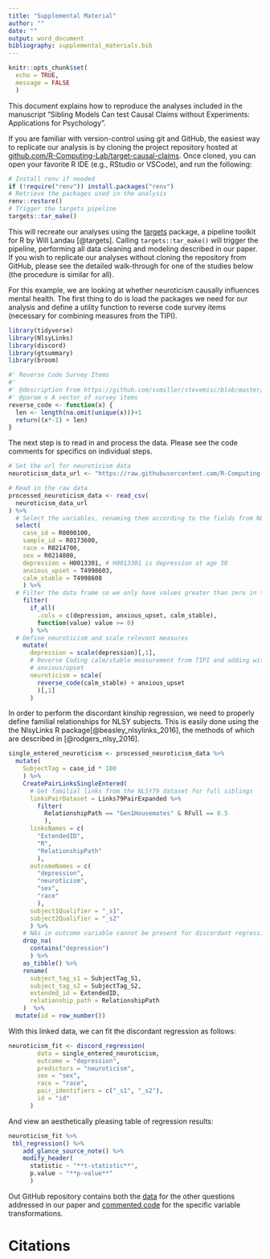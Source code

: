 ```yaml
---
title: "Supplemental Material"
author: ""
date: ""
output: word_document
bibliography: supplemental_materials.bib
---
```


```r
knitr::opts_chunk$set(
  echo = TRUE,
  message = FALSE
  )
```

This document explains how to reproduce the analyses included in the manuscript "Sibling Models Can test Causal Claims without Experiments: Applications for Psychology". 

If you are familiar with version-control using git and GitHub, the easiest way to replicate our analysis is by cloning the project repository hosted at [github.com/R-Computing-Lab/target-causal-claims](https://github.com/R-Computing-Lab/target-causalclaims). Once cloned, you can open your favorite R IDE (e.g., RStudio or VSCode), and run the following:

```r
# Install renv if needed
if (!require("renv")) install.packages("renv")
# Retrieve the packages used in the analysis
renv::restore()
# Trigger the targets pipeline
targets::tar_make()
```

This will recreate our analyses using the [targets](https://docs.ropensci.org/targets/) package, a pipeline toolkit for R by Will Landau [@targets]. Calling `targets::tar_make()` will trigger the pipeline, performing all data cleaning and modeling described in our paper. If you wish to replicate our analyses without cloning the repository from GitHub, please see the detailed walk-through for one of the studies below (the procedure is similar for all).

For this example, we are looking at whether neuroticism causally influences mental health. The first thing to do is load the packages we need for our analysis and define a utility function to reverse code survey items (necessary for combining measures from the TIPI).

```r
library(tidyverse)
library(NlsyLinks)
library(discord)
library(gtsummary)
library(broom)

#' Reverse Code Survey Items
#'
#' @description From https://github.com/svmiller/stevemisc/blob/master/R/revcode.R
#' @param x A vector of survey items
reverse_code <- function(x) {
  len <- length(na.omit(unique(x)))+1
  return((x*-1) + len)
}

```

The next step is to read in and process the data. Please see the code comments for specifics on individual steps.

```r

# Set the url for neuroticism data
neuroticism_data_url <- "https://raw.githubusercontent.com/R-Computing-Lab/target-causalclaims/main/data/neuroticism.csv"

# Read in the raw data
processed_neuroticism_data <- read_csv(
  neuroticism_data_url
) %>%
  # Select the variables, renaming them according to the fields from NLSY
  select(
    case_id = R0000100,
    sample_id = R0173600,
    race = R0214700,
    sex = R0214800,
    depression = H0013301, # H0013301 is depression at age 50
    anxious_upset = T4998603,
    calm_stable = T4998608
    ) %>%
  # Filter the data frame so we only have values greater than zero in the columns 'depression_score', 'anxious_upset', and 'calm_stable'
    filter(
      if_all(
        .cols = c(depression, anxious_upset, calm_stable), 
        function(value) value >= 0)
      ) %>%
  # Define neuroticism and scale relevant measures
    mutate(
      depression = scale(depression)[,1],
      # Reverse Coding calm/stable measurement from TIPI and adding with
      # anxious/upset
      neuroticism = scale(
        reverse_code(calm_stable) + anxious_upset
        )[,1]
      ) 

```

In order to perform the discordant kinship regression, we need to properly define familial relationships for NLSY subjects. This is easily done using the the NlsyLinks R package[@beasley_nlsylinks_2016], the methods of which are described in [@rodgers_nlsy_2016].

```r

single_entered_neuroticism <- processed_neuroticism_data %>%
  mutate(
    SubjectTag = case_id * 100
    ) %>%
    CreatePairLinksSingleEntered(
      # Get familial links from the NLSY79 dataset for full siblings
      linksPairDataset = Links79PairExpanded %>%
        filter(
          RelationshipPath == "Gen1Housemates" & RFull == 0.5
          ),
      linksNames = c(
        "ExtendedID",
        "R", 
        "RelationshipPath"
        ),
      outcomeNames = c(
        "depression", 
        "neuroticism",
        "sex", 
        "race"
        ),
      subject1Qualifier = "_s1",
      subject2Qualifier = "_s2"
      ) %>%
    # NAs in outcome variable cannot be present for discordant regression to work
    drop_na(
      contains("depression")
      ) %>%
    as_tibble() %>%
    rename(
      subject_tag_s1 = SubjectTag_S1,
      subject_tag_s2 = SubjectTag_S2,
      extended_id = ExtendedID,
      relationship_path = RelationshipPath
    )  %>%
  mutate(id = row_number())

```

With this linked data, we can fit the discordant regression as follows:

```r
neuroticism_fit <- discord_regression(
        data = single_entered_neuroticism,
        outcome = "depression",
        predictors = "neuroticism",
        sex = "sex",
        race = "race",
        pair_identifiers = c("_s1", "_s2"),
        id = "id"
      )
```

And view an aesthetically pleasing table of regression results:

```r

neuroticism_fit %>%
 tbl_regression() %>%
    add_glance_source_note() %>%
    modify_header(
      statistic ~ "**t-statistic**", 
      p.value ~ "**p-value**"
      )

```

Out GitHub repository contains both the [data]((https://github.com/R-Computing-Lab/target-causalclaims/tree/main/data)) for the other questions addressed in our paper and [commented code](https://github.com/R-Computing-Lab/target-causalclaims/blob/main/R/utils_process-data.R) for the specific variable transformations.

# Citations
